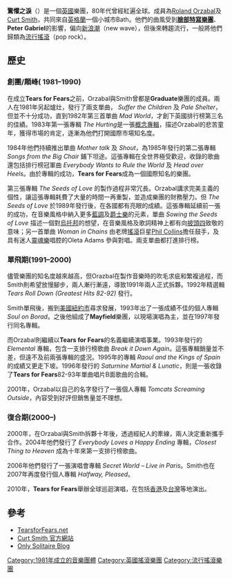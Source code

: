 {{copyedit|time=2019-08-20T16:56:12+00:00}}
{{unreferenced|time=2019-08-20T16:56:12+00:00}}
'''驚懼之淚'''（'''{{lang-en|Tears for Fears}}'''）是一個[[英國|英國]]樂團，80年代曾經紅遍全球。成員為[[Roland_Orzabal|Roland Orzabal]]及[[Curt_Smith|Curt Smith]]，共同來自[[英格蘭|英格蘭]]一個小城市Bath。他們的曲風受到'''[[Talking_Heads|臉部特寫樂團]]'''、'''Peter Gabriel'''的影響，偏向[[新浪潮|新浪潮]]（new wave），但後來轉趨流行，一般將他們歸類為[[流行搖滾|流行搖滾]]（pop rock）。

==歷史==
===創團/顛峰( 1981–1990)===

在成立'''Tears for Fears'''之前，Orzabal與Smith曾都是'''Graduate'''樂團的成員。兩人在1981年另起爐灶，發行了兩支單曲， ''Suffer the Children'' 及 ''Pale Shelter''，但並不十分成功，直到1982年第三首單曲 ''Mad World''，才創下英國排行榜第三名的佳績。1983年第一張專輯 ''The Hurting''是一張[[概念專輯|概念專輯]]，描述Orzabal的悲苦童年，獲得市場的肯定，逐漸為他們打開國際市場知名度。

1984年他們持續推出單曲 ''Mother talk'' 及 ''Shout''，為1985年發行的第二張專輯 ''Songs from the Big Chair'' 鋪下坦途。這張專輯在全世界極受歡迎，收錄的歌曲還包括排行榜冠軍曲 ''Everybody Wants to Rule the World'' 及 ''Head over Heels''。由於專輯的成功，'''Tears for Fears'''成為一個國際知名的樂團。

第三張專輯 ''The Seeds of Love'' 的製作過程非常冗長。Orzabal講求完美主義的個性，讓這張專輯耗費了大量的時間一再重製，並造成樂團的財務壓力。但 ''The Seeds of Love'' 於1989年發行後，在各國都有亮眼的成績。這張專輯延續前一張的成功，在音樂風格中納入更多[[藍調|藍調]]及[[爵士樂|爵士樂]]的元素，單曲 ''Sowing the Seeds of Love'' 描述一個對[[烏托邦|烏托邦]]的想望，在音樂風格及歌詞精神上都有向[[披頭四|披頭四]]致敬的意味；另一首單曲 ''Woman in Chains'' 由老牌[[搖滾|搖滾]]巨星[[Phil_Collins|Phil Collins]]擔任鼓手，及具有迷人[[靈魂樂|靈魂樂]]唱腔的Oleta Adams 參與對唱。兩支單曲都打進排行榜。

===單飛期(1991–2000)===

儘管樂團的知名度越來越高，但Orazbal在製作音樂時的吹毛求疵和繁複過程，而Smith則希望放慢腳步，兩人漸行漸遠，導致1991年兩人正式拆夥。1992年精選輯 ''Tears Roll Down (Greatest Hits 82-92)'' 發行。

Smith單飛後，搬到[[美國|美國]][[紐約市|紐約市]]尋求發展，1993年出了一張成績不佳的個人專輯 ''Soul on Borad''。之後他組成了'''Mayfield'''樂團，以現場演唱為主，並在1997年發行同名專輯。

而Orzabal則繼續以'''Tears for Fears'''的名義繼續演唱事業。1993年發行的 ''Elemental'' 專輯，包含一支排行榜歌曲 ''Break it Down Again''。這張專輯銷量並不差，但遠不及前兩張專輯的盛況。1995年的專輯 ''Raoul and the Kings of Spain'' 的成績又更走下坡。1996年發行的 ''Saturnine Martial & Lunatic''，則是一張收錄了'''Tears for Fears'''82-93年單曲唱片B面歌曲的合輯。

2001年，Orzabal以自己的名字發行了一張個人專輯 ''Tomcats Screaming Outside''，內容受到好評但銷售量並不理想。

===復合期(2000–)===

2000年，在Orzabal與Smith拆夥十年後，透過經紀人的牽線，兩人決定重新攜手合作。2004年他們發行了 ''Everybody Loves a Happy Ending'' 專輯，''Closest Thing to Heaven'' 成為十年來第一支排行榜歌曲。

2006年他們發行了一張演唱會專輯 ''Secret World – Live in Paris''。Smith也在2007年再度發行個人專輯 ''Halfway, Pleased''。

2010年，'''Tears for Fears'''舉辦全球巡迴演唱，在包括[[香港|香港]]及[[台灣|台灣]]等地演出。

==參考==
*[https://web.archive.org/web/20100817214953/http://www.tearsforfears.net/tears-for-fears-albums/ TearsforFears.net]
*[https://web.archive.org/web/20100923151135/http://new.curtsmithofficial.com/ Curt Smith 官方網站]
*[https://web.archive.org/web/20110514125417/http://starling.rinet.ru/music/fmac.htm Only Solitaire Blog]


{{Authority control}}
{{DEFAULTSORT:TearsforFears}}
[[Category:1981年成立的音樂團體|Category:1981年成立的音樂團體]]
[[Category:英國搖滾樂團|Category:英國搖滾樂團]]
[[Category:流行搖滾樂團|Category:流行搖滾樂團]]
